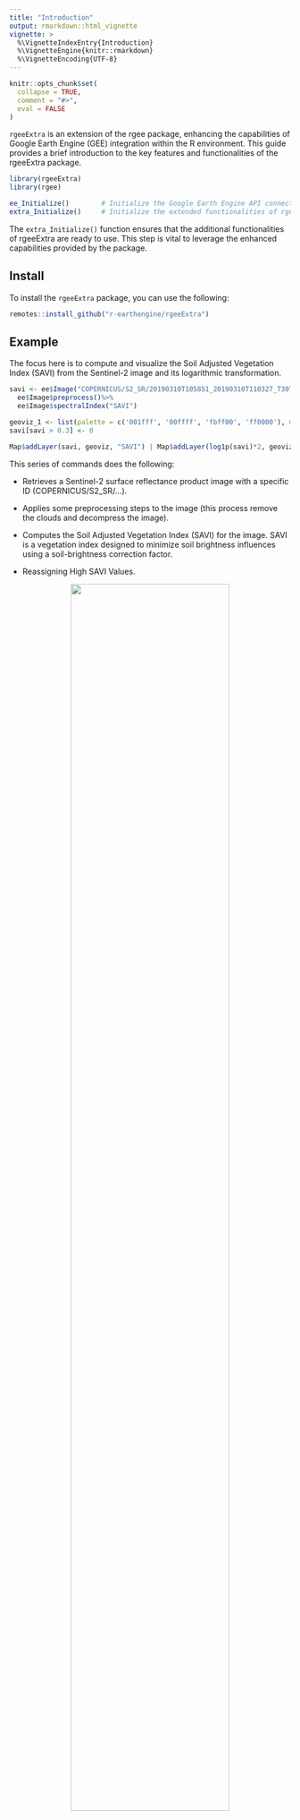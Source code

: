 ```yaml
---
title: "Introduction"
output: rmarkdown::html_vignette
vignette: >
  %\VignetteIndexEntry{Introduction}
  %\VignetteEngine{knitr::rmarkdown}
  %\VignetteEncoding{UTF-8}
---
```

  
```r
knitr::opts_chunk$set(
  collapse = TRUE,
  comment = "#>",
  eval = FALSE
)
```

`rgeeExtra` is an extension of the rgee package, enhancing the capabilities of Google Earth Engine (GEE) integration within the R environment. This guide provides a brief introduction to the key features and functionalities of the rgeeExtra package.

```r
library(rgeeExtra)
library(rgee)

ee_Initialize()        # Initialize the Google Earth Engine API connection
extra_Initialize()     # Initialize the extended functionalities of rgeeExtra
```

The `extra_Initialize()` function ensures that the additional functionalities of rgeeExtra are ready to use. This step is vital to leverage the enhanced capabilities provided by the package.


## Install

To install the `rgeeExtra` package, you can use the following:
  
```r
remotes::install_github("r-earthengine/rgeeExtra")
```

## Example

The focus here is to compute and visualize the Soil Adjusted Vegetation Index (SAVI) from the Sentinel-2 image and its logarithmic transformation.
 
```r
savi <- ee$Image("COPERNICUS/S2_SR/20190310T105851_20190310T110327_T30TVK") %>% 
  ee$Image$preprocess()%>%
  ee$Image$spectralIndex("SAVI")

geoviz_1 <- list(palette = c('001fff', '00ffff', 'fbff00', 'ff0000'), min=0, max=0.3)
savi[savi > 0.3] <- 0

Map$addLayer(savi, geoviz, "SAVI") | Map$addLayer(log1p(savi)*2, geoviz, "log_SAVI")
```

This series of commands does the following:

- Retrieves a Sentinel-2 surface reflectance product image with a specific ID (COPERNICUS/S2_SR/...).

- Applies some preprocessing steps to the image (this process remove the clouds and decompress the image).

- Computes the Soil Adjusted Vegetation Index (SAVI) for the image. SAVI is a vegetation index designed to minimize soil brightness influences using a soil-brightness correction factor.

- Reassigning High SAVI Values.

<center>
<img src=img01.png width=75%>
</center>
